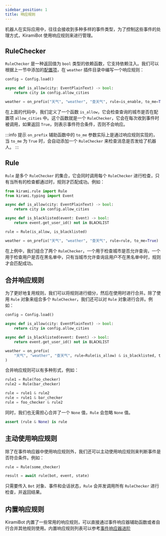 ```yaml
---
sidebar_position: 1
title: 响应规则
---
```


机器人在实际应用中，往往会接收到多种多样的事件类型，为了控制这些事件的处理方式，KiramiBot 使用响应规则来进行管理。

## RuleChecker

`RuleChecker` 是一种返回值为 `bool` 类型的依赖函数，它支持依赖注入。我们可以根据上一节中添加的[配置项](./plugin-config#配置模型)，在 `weather` 插件目录中编写一个响应规则：

```python {3,4} title=weather/__init__.py
config = Config.load()

async def is_allow(city: EventPlainText) -> bool:
    return city in config.allow_cities

weather = on_prefix("天气", "weather", "查天气", rule=is_enable, to_me=True)
```

在上面的代码中，我们定义了一个函数 `is_allow`，它会检查查询的城市是否在配置项 `allow_cities` 中。这个函数就是一个 `RuleChecker`，它会在每次收到事件时被调用，如果返回 `True`，则表示事件符合条件，否则不会响应。

:::info 提示
`on_prefix` 辅助函数中的 `to_me` 参数实际上是通过响应规则实现的，当 `to_me` 为 `True` 时，会自动添加一个 `RuleChecker` 来检查消息是否发给了机器人。
:::

## Rule

`Rule` 是多个 `RuleChecker` 的集合，它会同时调用每个 `RuleChecker` 进行检查，只有当所有的检查都通过时，规则才匹配成功。例如：

```python {10}
from kirami.rule import Rule
from kirami.typing import Event

async def is_allow(city: EventPlainText) -> bool:
    return city in config.allow_cities

async def is_blacklisted(event: Event) -> bool:
    return event.get_user_id() not in BLACKLIST

rule = Rule(is_allow, is_blacklisted)

weather = on_prefix("天气", "weather", "查天气", rule=rule, to_me=True)
```

在上例中，我们组合了两个 `RuleChecker`，一个用于检查城市是否允许查询，一个用于检查用户是否在黑名单中，只有当城市允许查询且用户不在黑名单中时，规则才会匹配成功。

## 合并响应规则

为了更好地复用规则，我们可以将规则进行细分，然后在使用时进行合并。除了使用 `Rule` 对象来组合多个 `RuleChecker`，我们还可以对 `Rule` 对象进行合并。例如：

```python {10} title=weather/__init__.py
config = Config.load()

async def is_allow(city: EventPlainText) -> bool:
    return city in config.allow_cities

async def is_blacklisted(event: Event) -> bool:
    return event.get_user_id() not in BLACKLIST

weather = on_prefix(
    "天气", "weather", "查天气", rule=Rule(is_allow) & is_blacklisted, to_me=True
)
```

合并响应规则可以有多种形式，例如：

```python {4-6}
rule1 = Rule(foo_checker)
rule2 = Rule(bar_checker)

rule = rule1 & rule2
rule = rule1 & bar_checker
rule = foo_checker & rule2
```

同时，我们也无需担心合并了一个 `None` 值，`Rule` 会忽略 `None` 值。

```python
assert (rule & None) is rule
```

## 主动使用响应规则

除了在事件响应器中使用响应规则外，我们还可以主动使用响应规则来判断事件是否符合条件。例如：

```python {3}
rule = Rule(some_checker)

result = await rule(bot, event, state)
```

只需要传入 `Bot` 对象、事件和会话状态，`Rule` 会并发调用所有 `RuleChecker` 进行检查，并返回结果。

## 内置响应规则

KiramiBot 内置了一些常用的响应规则，可以直接通过事件响应器辅助函数或者自行合并其他规则使用。内置响应规则列表可以参考[事件响应器进阶](../advanced/matcher)
